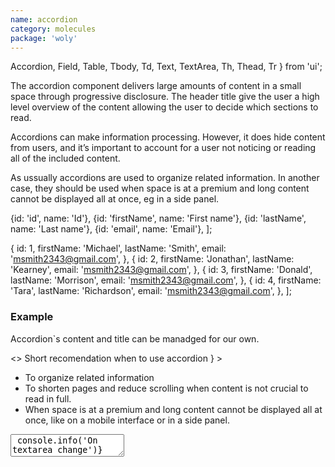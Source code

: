 ```yaml
---
name: accordion
category: molecules
package: 'woly'
---
```


  Accordion,
  Field,
  Table,
  Tbody,
  Td,
  Text,
  TextArea,
  Th,
  Thead,
  Tr
} from 'ui';

The accordion component delivers large amounts of content in a small space through progressive disclosure.
The header title give the user a high level overview of the content allowing the user to decide which sections to read.

Accordions can make information processing.
However, it does hide content from users, and it’s important to account for a user not noticing or reading all of the included content.

As ussually accordions are used to organize related information.
In another case, they should be used when space is at a premium and long content cannot be displayed all at once,
eg in a side panel.

  {id: 'id', name: 'Id'},
  {id: 'firstName', name: 'First name'},
  {id: 'lastName', name: 'Last name'},
  {id: 'email', name: 'Email'},
];

  {
    id: 1,
    firstName: 'Michael',
    lastName: 'Smith',
    email: 'msmith2343@gmail.com',
  },
  {
    id: 2,
    firstName: 'Jonathan',
    lastName: 'Kearney',
    email: 'msmith2343@gmail.com',
  },
  {
    id: 3,
    firstName: 'Donald',
    lastName: 'Morrison',
    email: 'msmith2343@gmail.com',
  },
  {
    id: 4,
    firstName: 'Tara',
    lastName: 'Richardson',
    email: 'msmith2343@gmail.com',
  },
];

### Example

Accordion`s content and title can be manadged for our own.

<Playground direction="vertical">
  <>
    <Accordion
      variant="primary"
      isOpen={false}
      title={<Text type="L">Short recomendation when to use accordion&nbsp;</Text>}
    >
      <ul style={{ margin: '0 0 10px 0', paddingLeft: '20px' }}>
        <li>
          <Text type="S">To organize related information&nbsp;</Text>
        </li>
        <li>
          <Text type="S">
            To shorten pages and reduce scrolling when content is not crucial to read in full.&nbsp;
          </Text>
        </li>
        <li>
          <Text type="S">
            When space is at a premium and long content cannot be displayed all at once, like on a
            mobile interface or in a side panel.&nbsp;
          </Text>
        </li>
      </ul>
      <TextArea
        name="name"
        placeholder="TextArea"
        onChange={() => console.info('On textarea change')}
        variant="primary"
        overflow="hidden"
      />
    </Accordion>
    <Accordion
      variant="primary"
      isOpen={false}
      title={<Text type="L">Short recomendation when to use accordion&nbsp;</Text>}
    >
      <ul style={{ margin: '0 0 10px 0', paddingLeft: '20px' }}>
        <li>
          <Text type="S">To organize related information&nbsp;</Text>
        </li>
        <li>
          <Text type="S">
            To shorten pages and reduce scrolling when content is not crucial to read in full.&nbsp;
          </Text>
        </li>
        <li>
          <Text type="S">
            When space is at a premium and long content cannot be displayed all at once, like on a
            mobile interface or in a side panel.&nbsp;
          </Text>
        </li>
      </ul>
      <TextArea
        name="name"
        placeholder="TextArea"
        onChange={() => console.info('On textarea change')}
        variant="primary"
        overflow="hidden"
      />
    </Accordion>
  </>
</Playground>

Accordion can be closed for default

<Playground size="L">
  <Accordion variant="primary" isOpen={false} title={<Text>Some text</Text>}>
    <Table columns={tableHead.length} variant="primary">
      <Thead>
        <Tr>
          {tableHead.map(({ id, name }) => (
            <Th key={id}>{name}</Th>
          ))}
        </Tr>
      </Thead>
      <Tbody>
        {tableRows.map((row) => (
          <Tr>
            {tableHead.map(({ id }) => (
              <Td key={id}>{row[id]}</Td>
            ))}
          </Tr>
        ))}
      </Tbody>
    </Table>
  </Accordion>
</Playground>

or open

<Playground>
  <>
    <Accordion variant="primary" isOpen={true} title={<span>Some text</span>}>
      <Table columns={tableHead.length} variant="primary">
        <Thead>
          <Tr>
            {tableHead.map(({ id, name }) => (
              <Th key={id}>{name}</Th>
            ))}
          </Tr>
        </Thead>
        <Tbody>
          {tableRows.map((row) => (
            <Tr>
              {tableHead.map(({ id }) => (
                <Td key={id}>{row[id]}</Td>
              ))}
            </Tr>
          ))}
        </Tbody>
      </Table>
    </Accordion>
    <Accordion variant="primary" isOpen={true} title={<span>Some text</span>}>
      <Table columns={tableHead.length} variant="primary">
        <Thead>
          <Tr>
            {tableHead.map(({ id, name }) => (
              <Th key={id}>{name}</Th>
            ))}
          </Tr>
        </Thead>
        <Tbody>
          {tableRows.map((row) => (
            <Tr>
              {tableHead.map(({ id }) => (
                <Td key={id}>{row[id]}</Td>
              ))}
            </Tr>
          ))}
        </Tbody>
      </Table>
    </Accordion>
  </>
</Playground>

### Props

| Name       | Type              | Default       | Description                                            |
| ---------- | ----------------- | ------------- | ------------------------------------------------------ | --- |
| `children` | `React.ReactNode` |               | Content of accordion                                   |
| `isOpen`   | `boolean`         | `'false'`     | Whether the component is visible or not                |
| `title`    | `React.ReactNode` |               | Title of accordion, that triggers element of accordion |     |
| `variant`  | `string`          | `'secondary'` | Variant prop to style accordion component              |
